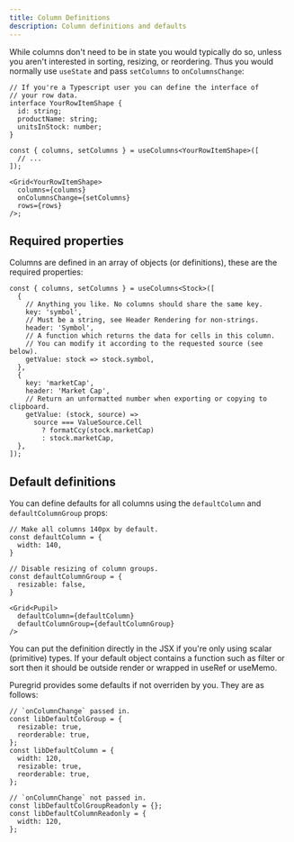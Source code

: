 ```yaml
---
title: Column Definitions
description: Column definitions and defaults
---
```



While columns don't need to be in state you would typically do so, unless you aren't interested in sorting, resizing, or reordering. Thus you would normally use `useState` and pass `setColumns` to `onColumnsChange`:

```tsx:title=Passing+columns+and+setter+into+the+grid
// If you're a Typescript user you can define the interface of
// your row data.
interface YourRowItemShape {
  id: string;
  productName: string;
  unitsInStock: number;
}

const { columns, setColumns } = useColumns<YourRowItemShape>([
  // ...
]);

<Grid<YourRowItemShape>
  columns={columns}
  onColumnsChange={setColumns}
  rows={rows}
/>;
```

## Required properties

Columns are defined in an array of objects (or definitions), these are the required properties:

```ts:title=Required+column+properties
const { columns, setColumns } = useColumns<Stock>([
  {
    // Anything you like. No columns should share the same key.
    key: 'symbol',
    // Must be a string, see Header Rendering for non-strings.
    header: 'Symbol',
    // A function which returns the data for cells in this column.
    // You can modify it according to the requested source (see below).
    getValue: stock => stock.symbol,
  },
  {
    key: 'marketCap',
    header: 'Market Cap',
    // Return an unformatted number when exporting or copying to clipboard.
    getValue: (stock, source) =>
      source === ValueSource.Cell
        ? formatCcy(stock.marketCap)
        : stock.marketCap,
  },
]);
```

## Default definitions

You can define defaults for all columns using the `defaultColumn` and `defaultColumnGroup` props:

```tsx:title=Setting+column+defaults
// Make all columns 140px by default.
const defaultColumn = {
  width: 140,
}

// Disable resizing of column groups.
const defaultColumnGroup = {
  resizable: false,
}

<Grid<Pupil>
  defaultColumn={defaultColumn}
  defaultColumnGroup={defaultColumnGroup}
/>
```

<Alert>
  You can put the definition directly in the JSX if you're only using
  scalar (primitive) types. If your default object contains a function such
  as filter or sort then it should be outside render or wrapped in useRef
  or useMemo.
</Alert>

Puregrid provides some defaults if not overriden by you. They are as follows:

```ts:title=Puregrid+column+defaults
// `onColumnChange` passed in.
const libDefaultColGroup = {
  resizable: true,
  reorderable: true,
};
const libDefaultColumn = {
  width: 120,
  resizable: true,
  reorderable: true,
};

// `onColumnChange` not passed in.
const libDefaultColGroupReadonly = {};
const libDefaultColumnReadonly = {
  width: 120,
};
```
